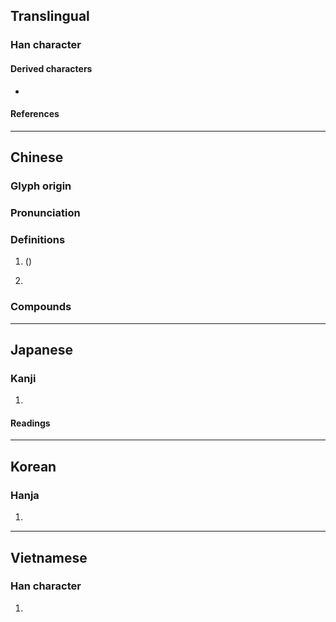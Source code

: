 {{character info}}
==Translingual==

===Han character===
{{Han char|rn=75|rad=木|as=06|sn=10|four=41916|canj=DMAM|ids=⿰木亘}}

====Derived characters====
* {{l|mul|[[𦶙]], [[𭗁]], [[𨕹]]}}

====References====
{{Han ref|kx=0526.050|dkj=14774|dj=0915.020|hdz=21195.060|uh=6853}}

----

==Chinese==
{{zh-forms}}
{{zh-wp|zh:桓姓|nan:Hoân (bo̍k-kèng)}}

===Glyph origin===
{{Han etym}}
{{Han compound|木|亘|ls=psc|c1=s|c2=p|t1=tree}}

===Pronunciation===
{{zh-pron
|m=huán
|m-s=
|c=wun4
|c-t=
|g=
|h=pfs=
|j=
|md=
|mn=hoân
|mn-t=huang5/huêng5
|mn-t_note=huang5 - Shantou; huêng5 - Chaozhou
|w=
|x=
|mc=y
|oc=y
|ma=
|cat=n,pn
}}

===Definitions===
{{zh-hanzi}}

# {{vern|Chinese soapberry}} ({{taxlink|Sapindus mukorossi|species|noshow=1}})
# {{surname|zh}}

===Compounds===
{{zh-der|三桓|桓文|桓殷危語|桓桓|盤桓|桓表|漢桓帝|盤桓髻|烏桓|槃桓|般桓|釋提桓因|齊桓公}}

----

==Japanese==

===Kanji===
{{ja-kanji|grade=|rs=木06}}

# {{rfdef|ja|sort=木06}}

====Readings====
{{ja-readings
|goon=がん
|kanon=かん
|kun=
}}
{{attn|ja|kun たけしい, めぐる, うれえる?}}

----

==Korean==

===Hanja===
{{ko-hanja|hangeul=환|eumhun=|rv=hwan|mr=hwan|y=hwan}}

# {{rfdef|ko|sort=木06}}

----

==Vietnamese==

===Han character===
{{vi-hantu|rs=木06|hoàn}}

# {{rfdef|vi|sort=木06}}